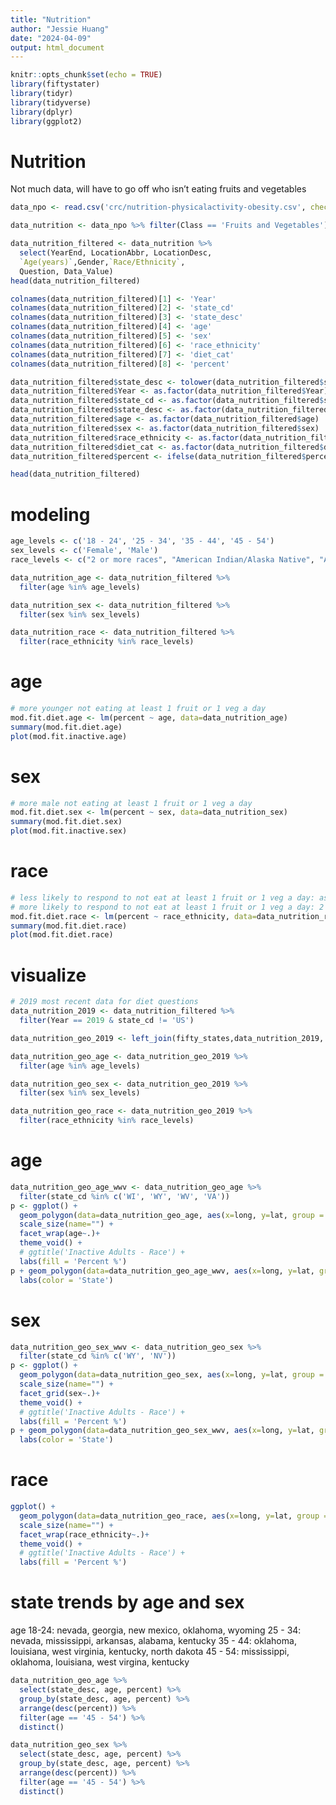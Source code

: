 ```yaml
---
title: "Nutrition"
author: "Jessie Huang"
date: "2024-04-09"
output: html_document
---
```


```r
knitr::opts_chunk$set(echo = TRUE)
library(fiftystater)
library(tidyr)
library(tidyverse)
library(dplyr)
library(ggplot2)
```

# Nutrition
Not much data, will have to go off who isn't eating fruits and vegetables
```r
data_npo <- read.csv('crc/nutrition-physicalactivity-obesity.csv', check.names = FALSE)

data_nutrition <- data_npo %>% filter(Class == 'Fruits and Vegetables')

data_nutrition_filtered <- data_nutrition %>% 
  select(YearEnd, LocationAbbr, LocationDesc,
  `Age(years)`,Gender,`Race/Ethnicity`,
  Question, Data_Value)
head(data_nutrition_filtered)
```


```r
colnames(data_nutrition_filtered)[1] <- 'Year'
colnames(data_nutrition_filtered)[2] <- 'state_cd'
colnames(data_nutrition_filtered)[3] <- 'state_desc'
colnames(data_nutrition_filtered)[4] <- 'age'
colnames(data_nutrition_filtered)[5] <- 'sex'
colnames(data_nutrition_filtered)[6] <- 'race_ethnicity'
colnames(data_nutrition_filtered)[7] <- 'diet_cat'
colnames(data_nutrition_filtered)[8] <- 'percent'

data_nutrition_filtered$state_desc <- tolower(data_nutrition_filtered$state_desc)
data_nutrition_filtered$Year <- as.factor(data_nutrition_filtered$Year)
data_nutrition_filtered$state_cd <- as.factor(data_nutrition_filtered$state_cd)
data_nutrition_filtered$state_desc <- as.factor(data_nutrition_filtered$state_desc)
data_nutrition_filtered$age <- as.factor(data_nutrition_filtered$age)
data_nutrition_filtered$sex <- as.factor(data_nutrition_filtered$sex)
data_nutrition_filtered$race_ethnicity <- as.factor(data_nutrition_filtered$race_ethnicity)
data_nutrition_filtered$diet_cat <- as.factor(data_nutrition_filtered$diet_cat)
data_nutrition_filtered$percent <- ifelse(data_nutrition_filtered$percent!=0.0, data_nutrition_filtered$percent/100, 0.0)

head(data_nutrition_filtered)
```



# modeling

```r
age_levels <- c('18 - 24', '25 - 34', '35 - 44', '45 - 54')
sex_levels <- c('Female', 'Male')
race_levels <- c("2 or more races", "American Indian/Alaska Native", "Asian", "Hawaiian/Pacific Islander", "Hispanic", "Non-Hispanic Black", "Non-Hispanic White", "Other")

data_nutrition_age <- data_nutrition_filtered %>% 
  filter(age %in% age_levels)

data_nutrition_sex <- data_nutrition_filtered %>% 
  filter(sex %in% sex_levels)

data_nutrition_race <- data_nutrition_filtered %>% 
  filter(race_ethnicity %in% race_levels)
```

# age
```r
# more younger not eating at least 1 fruit or 1 veg a day
mod.fit.diet.age <- lm(percent ~ age, data=data_nutrition_age)
summary(mod.fit.diet.age)
plot(mod.fit.inactive.age)
```

# sex
```r
# more male not eating at least 1 fruit or 1 veg a day
mod.fit.diet.sex <- lm(percent ~ sex, data=data_nutrition_sex)
summary(mod.fit.diet.sex)
plot(mod.fit.inactive.sex)
```

# race
```r
# less likely to respond to not eat at least 1 fruit or 1 veg a day: asian, white, other
# more likely to respond to not eat at least 1 fruit or 1 veg a day: 2 or more races, american indian or alaska native, hawaiian/pacific islander, hispanic, black
mod.fit.diet.race <- lm(percent ~ race_ethnicity, data=data_nutrition_race)
summary(mod.fit.diet.race)
plot(mod.fit.diet.race)
```


# visualize

```r
# 2019 most recent data for diet questions
data_nutrition_2019 <- data_nutrition_filtered %>% 
  filter(Year == 2019 & state_cd != 'US')

data_nutrition_geo_2019 <- left_join(fifty_states,data_nutrition_2019, by='state_desc')
```

```r
data_nutrition_geo_age <- data_nutrition_geo_2019 %>%
  filter(age %in% age_levels)

data_nutrition_geo_sex <- data_nutrition_geo_2019 %>%
  filter(sex %in% sex_levels)

data_nutrition_geo_race <- data_nutrition_geo_2019 %>%
  filter(race_ethnicity %in% race_levels)
```


# age

```r
data_nutrition_geo_age_wwv <- data_nutrition_geo_age %>%
  filter(state_cd %in% c('WI', 'WY', 'WV', 'VA'))
p <- ggplot() + 
  geom_polygon(data=data_nutrition_geo_age, aes(x=long, y=lat, group = group, fill=percent), color='white') +
  scale_size(name="") + 
  facet_wrap(age~.)+
  theme_void() +
  # ggtitle('Inactive Adults - Race') + 
  labs(fill = 'Percent %')
p + geom_polygon(data=data_nutrition_geo_age_wwv, aes(x=long, y=lat, group = group, fill=percent, color=state_desc), size=1) + 
  labs(color = 'State')
```

# sex

```r
data_nutrition_geo_sex_wwv <- data_nutrition_geo_sex %>%
  filter(state_cd %in% c('WY', 'NV'))
p <- ggplot() + 
  geom_polygon(data=data_nutrition_geo_sex, aes(x=long, y=lat, group = group, fill=percent), color='white') +
  scale_size(name="") + 
  facet_grid(sex~.)+
  theme_void() +
  # ggtitle('Inactive Adults - Race') + 
  labs(fill = 'Percent %')
p + geom_polygon(data=data_nutrition_geo_sex_wwv, aes(x=long, y=lat, group = group, fill=percent, color=state_desc), size=1) +
  labs(color = 'State')
```

# race

```r
ggplot() + 
  geom_polygon(data=data_nutrition_geo_race, aes(x=long, y=lat, group = group, fill=percent), color='white') +
  scale_size(name="") + 
  facet_wrap(race_ethnicity~.)+
  theme_void() +
  # ggtitle('Inactive Adults - Race') + 
  labs(fill = 'Percent %')
```

# state trends by age and sex

age
18-24: nevada, georgia, new mexico, oklahoma, wyoming
25 - 34: nevada, mississippi, arkansas, alabama, kentucky
35 - 44: oklahoma, louisiana, west virginia, kentucky, north dakota
45 - 54: mississippi, oklahoma, louisiana, west virgina, kentucky

```r
data_nutrition_geo_age %>%
  select(state_desc, age, percent) %>%
  group_by(state_desc, age, percent) %>%
  arrange(desc(percent)) %>%
  filter(age == '45 - 54') %>%
  distinct()
```
```r
data_nutrition_geo_sex %>%
  select(state_desc, age, percent) %>%
  group_by(state_desc, age, percent) %>%
  arrange(desc(percent)) %>%
  filter(age == '45 - 54') %>%
  distinct()
```


